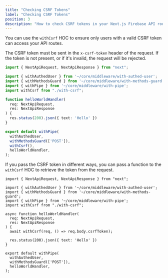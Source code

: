 ```yaml
---
title: "Checking CSRF Tokens"
label: "Checking CSRF Tokens"
position: 3
description: "How to check CSRF tokens in your Next.js Firebase API routes using the \"withCsrf\" HOC."
---
```


You can use the `withCsrf` HOC to ensure only users with a valid CSRF token can access your API routes.

The CSRF token must be sent in the `x-csrf-token` header of the request. If the token is not present, or if it's invalid, the request will be rejected.

```ts title="pages/api/hello.ts" {18}
import { NextApiRequest, NextApiResponse } from "next";

import { withAuthedUser } from '~/core/middleware/with-authed-user';
import { withMethodsGuard } from '~/core/middleware/with-methods-guard';
import { withPipe } from '~/core/middleware/with-pipe';
import withCsrf from "./with-csrf";

function helloWorldHandler(
  req: NextApiRequest,
  res: NextApiResponse
) {
  res.status(200).json({ text: 'Hello' })
}

export default withPipe(
  withAuthedUser,
  withMethodsGuard(['POST']),
  withCsrf(),
  helloWorldHandler,
);
```

If you pass the CSRF token in different ways, you can pass a function to the `withCsrf` HOC to retrieve the token from the request.

```tsx title="pages/api/hello.ts" {12}
import { NextApiRequest, NextApiResponse } from "next";

import { withAuthedUser } from '~/core/middleware/with-authed-user';
import { withMethodsGuard } from '~/core/middleware/with-methods-guard';
import { withPipe } from '~/core/middleware/with-pipe';
import withCsrf from "./with-csrf";

async function helloWorldHandler(
  req: NextApiRequest,
  res: NextApiResponse
) {
  await withCsrf(req, () => req.body.csrfToken);

  res.status(200).json({ text: 'Hello' })
}

export default withPipe(
  withAuthedUser,
  withMethodsGuard(['POST']),
  helloWorldHandler,
);
```
